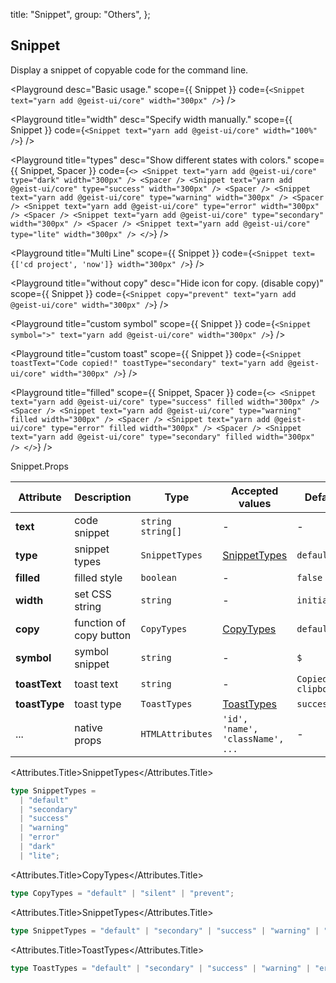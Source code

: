 
  title: "Snippet",
  group: "Others",
};

## Snippet

Display a snippet of copyable code for the command line.

<Playground
  desc="Basic usage."
  scope={{ Snippet }}
  code={`
<Snippet text="yarn add @geist-ui/core" width="300px" />
`}
/>

<Playground
  title="width"
  desc="Specify width manually."
  scope={{ Snippet }}
  code={`
<Snippet text="yarn add @geist-ui/core" width="100%" />
`}
/>

<Playground
  title="types"
  desc="Show different states with colors."
  scope={{ Snippet, Spacer }}
  code={`
<>
  <Snippet text="yarn add @geist-ui/core" type="dark" width="300px" />
  <Spacer />
  <Snippet text="yarn add @geist-ui/core" type="success" width="300px" />
  <Spacer />
  <Snippet text="yarn add @geist-ui/core" type="warning" width="300px" />
  <Spacer />
  <Snippet text="yarn add @geist-ui/core" type="error" width="300px" />
  <Spacer />
  <Snippet text="yarn add @geist-ui/core" type="secondary" width="300px" />
  <Spacer />
  <Snippet text="yarn add @geist-ui/core" type="lite" width="300px" />
</>
`}
/>

<Playground
  title="Multi Line"
  scope={{ Snippet }}
  code={`
<Snippet text={['cd project', 'now']} width="300px" />
`}
/>

<Playground
  title="without copy"
  desc="Hide icon for copy. (disable copy)"
  scope={{ Snippet }}
  code={`
<Snippet copy="prevent" text="yarn add @geist-ui/core" width="300px" />
`}
/>

<Playground
  title="custom symbol"
  scope={{ Snippet }}
  code={`
<Snippet symbol=">" text="yarn add @geist-ui/core" width="300px" />
`}
/>

<Playground
  title="custom toast"
  scope={{ Snippet }}
  code={`
<Snippet toastText="Code copied!" toastType="secondary" text="yarn add @geist-ui/core" width="300px" />
`}
/>

<Playground
  title="filled"
  scope={{ Snippet, Spacer }}
  code={`
<>
  <Snippet text="yarn add @geist-ui/core" type="success" filled width="300px" />
  <Spacer />
  <Snippet text="yarn add @geist-ui/core" type="warning" filled width="300px" />
  <Spacer />
  <Snippet text="yarn add @geist-ui/core" type="error" filled width="300px" />
  <Spacer />
  <Snippet text="yarn add @geist-ui/core" type="secondary" filled width="300px" />
</>
`}
/>

<Attributes edit="/pages/en-us/components/snippet.mdx">
<Attributes.Title>Snippet.Props</Attributes.Title>

| Attribute     | Description             | Type                | Accepted values                  | Default                |
| ------------- | ----------------------- | ------------------- | -------------------------------- | ---------------------- |
| **text**      | code snippet            | `string` `string[]` | -                                | -                      |
| **type**      | snippet types           | `SnippetTypes`      | [SnippetTypes](#snippettypes)    | `default`              |
| **filled**    | filled style            | `boolean`           | -                                | `false`                |
| **width**     | set CSS string          | `string`            | -                                | `initial`              |
| **copy**      | function of copy button | `CopyTypes`         | [CopyTypes](#copytypes)          | `default`              |
| **symbol**    | symbol snippet          | `string`            | -                                | `$`                    |
| **toastText** | toast text              | `string`            | -                                | `Copied to clipboard!` |
| **toastType** | toast type              | `ToastTypes`        | [ToastTypes](#toasttypes)        | `success`              |
| ...           | native props            | `HTMLAttributes`    | `'id', 'name', 'className', ...` | -                      |

<Attributes.Title>SnippetTypes</Attributes.Title>

```ts
type SnippetTypes =
  | "default"
  | "secondary"
  | "success"
  | "warning"
  | "error"
  | "dark"
  | "lite";
```

<Attributes.Title>CopyTypes</Attributes.Title>

```ts
type CopyTypes = "default" | "silent" | "prevent";
```

<Attributes.Title>SnippetTypes</Attributes.Title>

```ts
type SnippetTypes = "default" | "secondary" | "success" | "warning" | "error";
```

<Attributes.Title>ToastTypes</Attributes.Title>

```ts
type ToastTypes = "default" | "secondary" | "success" | "warning" | "error";
```

</Attributes>

